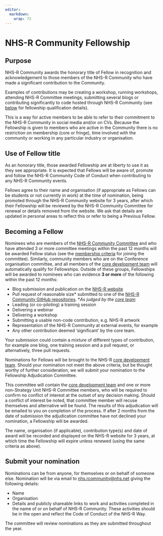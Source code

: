 ```yaml
---
editor: 
  markdown: 
    wrap: 72
---
```


# NHS-R Community Fellowship {.unnumbered}

## Purpose

NHS-R Community awards the honorary title of Fellow in recognition and
acknowledgement to those members of the NHS-R Community who have made a
significant contribution to the Community.

Examples of contributions may be creating a workshop, running workshops,
attending NHS-R Committee meetings, submitting several blogs or
contributing significantly to code hosted through NHS-R Community (see
[below](#criteria) for fellowship qualification details).

This is a way for active members to be able to refer to their commitment
to the NHS-R Community in social media and/or on CVs. Because the
Fellowship is given to members who are active in the Community there is
no restriction on membership (core or fringe), time involved with the
community or working in any particular industry or organisation.

## Use of Fellow title

As an honorary title, those awarded Fellowship are at liberty to use it
as they see appropriate. It is expected that Fellows will be aware of,
promote and follow the NHS-R Community Code of Conduct when contributing
to any NHS-R Community events.

Fellows agree to their name and organisation (if appropriate as Fellows
can be students or not currently in work) at the time of nomination,
being promoted through the NHS-R Community website for 3 years, after
which their Fellowship will be reviewed by the NHS-R Community Committee
for renewal or details removed from the website. We ask that details are
updated in personal areas to reflect this or refer to being a Previous
Fellow.

## Becoming a Fellow {#criteria}

Nominees who are members of the [NHS-R Community
Committee](nhsr-committee.qmd) and who have attended 3 or more committee
meetings within the past 12 months will be awarded Fellow status (see the 
[membership criteria](#committee) for joining the committee). 
Similarly, community members
who are on the Conference organisation committee, and all members of the
[core development team](#core-team) will automatically qualify for
Fellowships. Outside of these groups, Fellowships will be awarded to
nominees who can evidence **3 or more** of the following within the past
12 months:

-   Blog submission and publication on the [NHS-R
    website](https://nhsrcommunity.com/blog/)
-   Pull request of reasonable size\* submitted to one of the [NHS-R
    Community GitHub repositories](https://github.com/nhs-r-community).
    \**As judged by the [core team](#core-team)*
-   Leading (or co-piloting) a training session
-   Delivering a webinar
-   Delivering a workshop
-   Submitting a usable non-code contribution, e.g. NHS-R artwork
-   Representation of the NHS-R Community at external events, for
    example
-   Any other contribution deemed 'significant' by the core team.

Your submission could contain a mixture of different types of
contribution, for example one blog, one training session and a pull request, or
alternatively, three pull requests.

Nominations for Fellows will be brought to the NHS-R [core development
team](#core-team). Should your nomination not meet the above criteria,
but be thought worthy of further consideration, we will submit your
nomination to the Fellowship Adjudication Committee.

This committee will contain the [core development team](#core-team) and
one or more non-Strategy Unit NHS-R Committee members, who will be
required to confirm no conflict of interest at the outset of any
decision making. Should a conflict of interest be noted, that committee
member will recuse themselves and alternative will be found. The results
of this adjudication will be emailed to you on completion of the
process. If after 2 months from the date of submission the adjudication
committee have not declined your nomination, a Fellowship will be
awarded.

The name, organisation (if applicable), contribution type(s) and date of
award will be recorded and displayed on the NHS-R website for 3 years,
at which time the Fellowship will expire unless renewed (using the same
criteria as above).

## Submit your nomination

Nominations can be from anyone, for themselves or on behalf of someone
else.
Nomination will be via email to
[nhs.rcommunity\@nhs.net](nhs.rcommunity@nhs.net) giving the following
details:

-   Name
-   Organisation
-   Details and publicly shareable links to work and activities
    completed in the name of or on behalf of NHS-R Community. These
    activities should be in the open and reflect the Code of Conduct of the
    NHS-R Way.

The committee will review nominations as they are submitted throughout the year.
